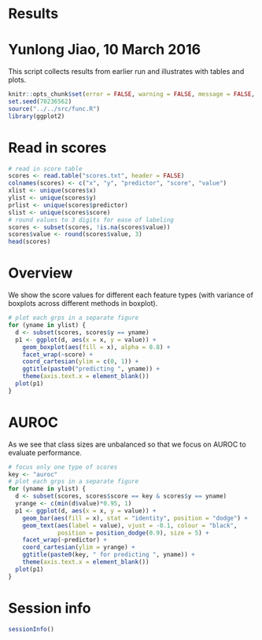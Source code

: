 # Results
# Yunlong Jiao, 10 March 2016

This script collects results from earlier run and illustrates with tables and plots.

```r
knitr::opts_chunk$set(error = FALSE, warning = FALSE, message = FALSE, fig.width = 12, fig.height = 8, dev = c("png","pdf"), fig.keep = "high", fig.path = "result_figure/", cache.path = "result_cache/")
set.seed(70236562)
source("../../src/func.R")
library(ggplot2)
```

# Read in scores

```r
# read in score table
scores <- read.table("scores.txt", header = FALSE)
colnames(scores) <- c("x", "y", "predictor", "score", "value")
xlist <- unique(scores$x)
ylist <- unique(scores$y)
prlist <- unique(scores$predictor)
slist <- unique(scores$score)
# round values to 3 digits for ease of labeling
scores <- subset(scores, !is.na(scores$value))
scores$value <- round(scores$value, 3)
head(scores)
```

# Overview

We show the score values for different each feature types (with variance of boxplots across different methods in boxplot).

```r
# plot each grps in a separate figure
for (yname in ylist) {
  d <- subset(scores, scores$y == yname)
  p1 <- ggplot(d, aes(x = x, y = value)) + 
    geom_boxplot(aes(fill = x), alpha = 0.8) + 
    facet_wrap(~score) + 
    coord_cartesian(ylim = c(0, 1)) + 
    ggtitle(paste0("predicting ", yname)) + 
    theme(axis.text.x = element_blank())
  plot(p1)
}
```

# AUROC

As we see that class sizes are unbalanced so that we focus on AUROC to evaluate performance.

```r
# focus only one type of scores
key <- "auroc"
# plot each grps in a separate figure
for (yname in ylist) {
  d <- subset(scores, scores$score == key & scores$y == yname)
  yrange <- c(min(d$value)*0.95, 1)
  p1 <- ggplot(d, aes(x = x, y = value)) + 
    geom_bar(aes(fill = x), stat = "identity", position = "dodge") + 
    geom_text(aes(label = value), vjust = -0.1, colour = "black", 
              position = position_dodge(0.9), size = 5) + 
    facet_wrap(~predictor) + 
    coord_cartesian(ylim = yrange) + 
    ggtitle(paste0(key, " for predicting ", yname)) + 
    theme(axis.text.x = element_blank())
  plot(p1)
}
```

# Session info

```r
sessionInfo()
```
